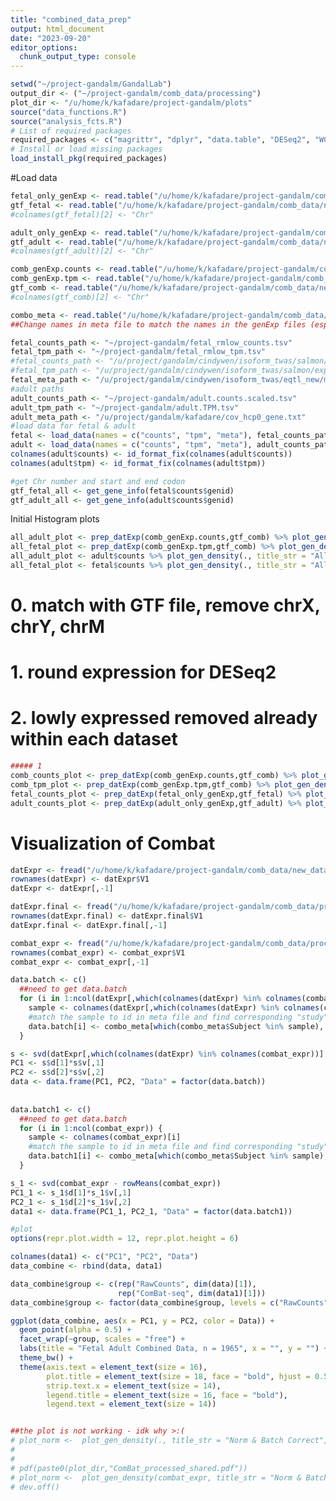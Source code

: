 ```yaml
---
title: "combined_data_prep"
output: html_document
date: "2023-09-20"
editor_options: 
  chunk_output_type: console
---
```


```r
setwd("~/project-gandalm/GandalLab")
output_dir <- ("~/project-gandalm/comb_data/processing")
plot_dir <- "/u/home/k/kafadare/project-gandalm/plots"
source("data_functions.R")
source("analysis_fcts.R")
# List of required packages
required_packages <- c("magrittr", "dplyr", "data.table", "DESeq2", "WGCNA", "sva", "ggplot2")
# Install or load missing packages
load_install_pkg(required_packages)
```


#Load data
```r
fetal_only_genExp <- read.table("/u/home/k/kafadare/project-gandalm/comb_data/new_data/fetal_only_genExp.tsv", header = T)
gtf_fetal <- read.table("/u/home/k/kafadare/project-gandalm/comb_data/new_data/gene_info_fetal.tsv", header = T)
#colnames(gtf_fetal)[2] <- "Chr"

adult_only_genExp <- read.table("/u/home/k/kafadare/project-gandalm/comb_data/new_data/adult_only_genExp.tsv", header = T)
gtf_adult <- read.table("/u/home/k/kafadare/project-gandalm/comb_data/new_data/gene_info_adult.tsv", header = T)
#colnames(gtf_adult)[2] <- "Chr"

comb_genExp.counts <- read.table("/u/home/k/kafadare/project-gandalm/comb_data/new_data/combo_genExp_counts.tsv", header = T)
comb_genExp.tpm <- read.table("/u/home/k/kafadare/project-gandalm/comb_data/new_data/combo_genExp_tpm.tsv", header = T)
gtf_comb <- read.table("/u/home/k/kafadare/project-gandalm/comb_data/new_data/gene_info_comb.tsv", header = T)
#colnames(gtf_comb)[2] <- "Chr"

combo_meta <- read.table("/u/home/k/kafadare/project-gandalm/comb_data/combo_meta.tsv", header = T)
##Change names in meta file to match the names in the genExp files (especially for the overlap samples)

```

``` r
fetal_counts_path <- "~/project-gandalm/fetal_rmlow_counts.tsv"
fetal_tpm_path <- "~/project-gandalm/fetal_rmlow_tpm.tsv"
#fetal_counts_path <- "/u/project/gandalm/cindywen/isoform_twas/salmon/expression.final/gene.noVersion.scaled.counts.tsv"
#fetal_tpm_path <- "/u/project/gandalm/cindywen/isoform_twas/salmon/expression.final/gene.noVersion.TPM.tsv"
fetal_meta_path <- "/u/project/gandalm/cindywen/isoform_twas/eqtl_new/metadata_654.tsv"
#adult paths
adult_counts_path <- "~/project-gandalm/adult.counts.scaled.tsv"
adult_tpm_path <- "~/project-gandalm/adult.TPM.tsv"
adult_meta_path <- "/u/project/gandalm/kafadare/cov_hcp0_gene.txt"
#load data for fetal & adult
fetal <- load_data(names = c("counts", "tpm", "meta"), fetal_counts_path, fetal_tpm_path, fetal_meta_path)
adult <- load_data(names = c("counts", "tpm", "meta"), adult_counts_path, adult_tpm_path, adult_meta_path)
colnames(adult$counts) <- id_format_fix(colnames(adult$counts))
colnames(adult$tpm) <- id_format_fix(colnames(adult$tpm))

#get Chr number and start and end codon
gtf_fetal_all <- get_gene_info(fetal$counts$genid)
gtf_adult_all <- get_gene_info(adult$counts$genid)
```
Initial Histogram plots

```r
all_adult_plot <- prep_datExp(comb_genExp.counts,gtf_comb) %>% plot_gen_density(., title_str = "F/A Combined Counts")
all_fetal_plot <- prep_datExp(comb_genExp.tpm,gtf_comb) %>% plot_gen_density(., title_str = "F/A Combined Tpm")
all_adult_plot <- adult$counts %>% plot_gen_density(., title_str = "All Adult Counts")
all_fetal_plot <- fetal$counts %>% plot_gen_density(., title_str = "All Fetal Counts")
```
# 0. match with GTF file, remove chrX, chrY, chrM
# 1. round expression for DESeq2
# 2. lowly expressed removed already within each dataset
```r
##### 1
comb_counts_plot <- prep_datExp(comb_genExp.counts,gtf_comb) %>% plot_gen_density(., title_str = "F/A Combined Counts")
comb_tpm_plot <- prep_datExp(comb_genExp.tpm,gtf_comb) %>% plot_gen_density(., title_str = "F/A Combined Tpm")
fetal_counts_plot <- prep_datExp(fetal_only_genExp,gtf_fetal) %>% plot_gen_density(., title_str = "Fetal Only Counts", ylim = c(0, 1))
adult_counts_plot <- prep_datExp(adult_only_genExp,gtf_adult) %>% plot_gen_density(., title_str = "Adult Only Counts", ylim = c(0, 1))
```

# Visualization of Combat
```r
datExpr <- fread("/u/home/k/kafadare/project-gandalm/comb_data/new_data/combo_genExp_counts.tsv", header = T, data.table = F)
rownames(datExpr) <- datExpr$V1
datExpr <- datExpr[,-1]

datExpr.final <- fread("/u/home/k/kafadare/project-gandalm/comb_data/processed/counts.norm.noComBat.tsv", data.table = F)
rownames(datExpr.final) <- datExpr.final$V1
datExpr.final <- datExpr.final[,-1]

combat_expr <- fread("/u/home/k/kafadare/project-gandalm/comb_data/processed/counts.batch.processed.tsv", data.table = F)
rownames(combat_expr) <- combat_expr$V1
combat_expr <- combat_expr[,-1]

data.batch <- c()
  ##need to get data.batch
  for (i in 1:ncol(datExpr[,which(colnames(datExpr) %in% colnames(combat_expr))])) {
    sample <- colnames(datExpr[,which(colnames(datExpr) %in% colnames(combat_expr))])[i]
    #match the sample to id in meta file and find corresponding "study"
    data.batch[i] <- combo_meta[which(combo_meta$Subject %in% sample), "study"]
  }

s <- svd(datExpr[,which(colnames(datExpr) %in% colnames(combat_expr))] - rowMeans(datExpr[,which(colnames(datExpr) %in% colnames(combat_expr))]))
PC1 <- s$d[1]*s$v[,1]
PC2 <- s$d[2]*s$v[,2]
data <- data.frame(PC1, PC2, "Data" = factor(data.batch))
 
    
data.batch1 <- c()
  ##need to get data.batch
  for (i in 1:ncol(combat_expr)) {
    sample <- colnames(combat_expr)[i]
    #match the sample to id in meta file and find corresponding "study"
    data.batch1[i] <- combo_meta[which(combo_meta$Subject %in% sample), "study"]
  }

s_1 <- svd(combat_expr - rowMeans(combat_expr))
PC1_1 <- s_1$d[1]*s_1$v[,1]
PC2_1 <- s_1$d[2]*s_1$v[,2]
data1 <- data.frame(PC1_1, PC2_1, "Data" = factor(data.batch1))

#plot
options(repr.plot.width = 12, repr.plot.height = 6)

colnames(data1) <- c("PC1", "PC2", "Data")
data_combine <- rbind(data, data1)

data_combine$group <- c(rep("RawCounts", dim(data)[1]), 
                        rep("ComBat-seq", dim(data1)[1]))
data_combine$group <- factor(data_combine$group, levels = c("RawCounts", "ComBat-seq"))

ggplot(data_combine, aes(x = PC1, y = PC2, color = Data)) +
  geom_point(alpha = 0.5) +
  facet_wrap(~group, scales = "free") +
  labs(title = "Fetal Adult Combined Data, n = 1965", x = "", y = "") +
  theme_bw() +
  theme(axis.text = element_text(size = 16),
        plot.title = element_text(size = 18, face = "bold", hjust = 0.5),
        strip.text.x = element_text(size = 14),
        legend.title = element_text(size = 16, face = "bold"),
        legend.text = element_text(size = 14))


##the plot is not working - idk why >:(
# plot_norm <-  plot_gen_density(., title_str = "Norm & Batch Correct", ylim = c(0, 1))
# 
# 
# pdf(paste0(plot_dir,"ComBat_processed_shared.pdf"))
# plot_norm <-  plot_gen_density(combat_expr, title_str = "Norm & Batch Correct", ylim = c(0, 1))
# dev.off() 

```

